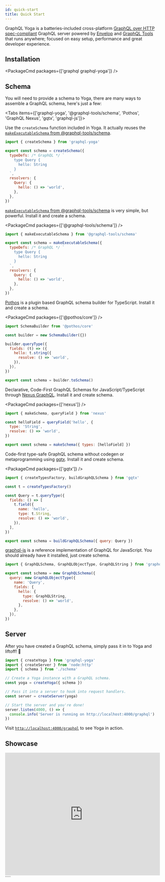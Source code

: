 ```yaml
---
id: quick-start
title: Quick Start
---
```


GraphQL Yoga is a batteries-included cross-platform [GraphQL over HTTP spec-compliant](https://github.com/enisdenjo/graphql-http/tree/master/implementations/graphql-yoga) GraphQL server powered by [Envelop](https://envelop.dev) and [GraphQL Tools](https://graphql-tools.com) that runs anywhere; focused on easy setup, performance and great developer experience.

## Installation


<PackageCmd packages={['graphql graphql-yoga']} />

## Schema

You will need to provide a schema to Yoga, there are many ways to assemble a GraphQL schema, here's just a few:


<Tabs items={['graphql-yoga', '@graphql-tools/schema', 'Pothos', 'GraphQL Nexus', 'gqtx', 'graphql-js']}>
  <Tab>

Use the `createSchema` function included in Yoga. It actually reuses the [`makeExecutableSchema` from @graphql-tools/schema](https://www.graphql-tools.com/docs/generate-schema).

```js filename="schema.js"
import { createSchema } from 'graphql-yoga'

export const schema = createSchema({
  typeDefs: /* GraphQL */ `
    type Query {
      hello: String
    }
  `,
  resolvers: {
    Query: {
      hello: () => 'world',
    },
  },
})
```

  </Tab>

  <Tab>

[`makeExecutableSchema` from @graphql-tools/schema](https://www.graphql-tools.com/docs/generate-schema) is very simple, but powerful. Install it and create a schema.

<PackageCmd packages={['@graphql-tools/schema']} />

```js filename="schema.js"
import { makeExecutableSchema } from '@graphql-tools/schema'

export const schema = makeExecutableSchema({
  typeDefs: /* GraphQL */ `
    type Query {
      hello: String
    }
  `,
  resolvers: {
    Query: {
      hello: () => 'world',
    },
  },
})
```

  </Tab>

  <Tab>

[Pothos](https://pothos-graphql.dev) is a plugin based GraphQL schema builder for TypeScript. Install it and create a schema.

<PackageCmd packages={['@pothos/core']} />

```js filename="schema.js"
import SchemaBuilder from '@pothos/core'

const builder = new SchemaBuilder({})

builder.queryType({
  fields: (t) => ({
    hello: t.string({
      resolve: () => 'world',
    }),
  }),
})

export const schema = builder.toSchema()
```

  </Tab>

  <Tab>

Declarative, Code-First GraphQL Schemas for JavaScript/TypeScript through [Nexus GraphQL](https://nexusjs.org/). Install it and create schema.

<PackageCmd packages={['nexus']} />

```js filename="schema.js"
import { makeSchema, queryField } from 'nexus'

const helloField = queryField('hello', {
  type: 'String',
  resolve: () => 'world',
})

export const schema = makeSchema({ types: [helloField] })
```

  </Tab>
  <Tab>

Code-first type-safe GraphQL schema without codegen or metaprogramming using [gqtx](https://github.com/sikanhe/gqtx). Install it and create schema.

<PackageCmd packages={['gqtx']} />

```js filename="schema.js"
import { createTypesFactory, buildGraphQLSchema } from 'gqtx'

const t = createTypesFactory()

const Query = t.queryType({
  fields: () => [
    t.field({
      name: 'hello',
      type: t.String,
      resolve: () => 'world',
    }),
  ],
})

export const schema = buildGraphQLSchema({ query: Query })
```

  </Tab>

  <Tab>

[graphql-js](https://github.com/graphql/graphql-js) is a reference implementation of GraphQL for JavaScript. You should already have it installed, just create schema.

```js filename="schema.js"
import { GraphQLSchema, GraphQLObjectType, GraphQLString } from 'graphql'

export const schema = new GraphQLSchema({
  query: new GraphQLObjectType({
    name: 'Query',
    fields: {
      hello: {
        type: GraphQLString,
        resolve: () => 'world',
      },
    },
  }),
})
```

  </Tab>
</Tabs>

## Server

After you have created a GraphQL schema, simply pass it in to Yoga and liftoff! 🚀

```js
import { createYoga } from 'graphql-yoga'
import { createServer } from 'node:http'
import { schema } from './schema'

// Create a Yoga instance with a GraphQL schema.
const yoga = createYoga({ schema })

// Pass it into a server to hook into request handlers.
const server = createServer(yoga)

// Start the server and you're done!
server.listen(4000, () => {
  console.info('Server is running on http://localhost:4000/graphql')
})
```

Visit [`http://localhost:4000/graphql`](http://localhost:4000/graphql) to see Yoga in action.

## Showcase

<iframe
  width="100%"
  height="400"
  src="https://www.youtube.com/embed/_-B6QIFSSwo"
  title="GraphQL Yoga 2"
  frameBorder="0"
  allow="accelerometer; autoplay; clipboard-write; encrypted-media; gyroscope; picture-in-picture"
  allowFullScreen
></iframe>
````
